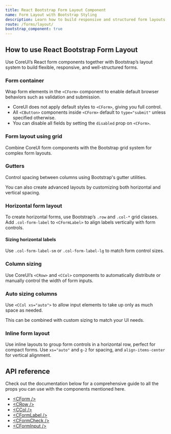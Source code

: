 ```yaml
---
title: React Bootstrap Form Layout Component
name: Form Layout with Bootstrap Styling
description: Learn how to build responsive and structured form layouts using CoreUI’s React components styled with Bootstrap.
route: /forms/layout/
bootstrap_component: true
---
```


## How to use React Bootstrap Form Layout

Use CoreUI’s React form components together with Bootstrap’s layout system to build flexible, responsive, and well-structured forms.

### Form container

Wrap form elements in the `<CForm>` component to enable default browser behaviors such as validation and submission.

- CoreUI does not apply default styles to `<CForm>`, giving you full control.
- All `<CButton>` components inside `<CForm>` default to `type="submit"` unless specified otherwise.
- You can disable all fields by setting the `disabled` prop on `<CForm>`.

### Form layout using grid

Combine CoreUI form components with the Bootstrap grid system for complex form layouts.

<ExampleSnippet className="theme-bootstrap" component="LayoutFormGridExample" componentName="React Bootstrap Form Layout" />

### Gutters

Control spacing between columns using Bootstrap's gutter utilities.

<ExampleSnippet className="theme-bootstrap" component="LayoutGuttersExample" componentName="React Bootstrap Form Layout" />

You can also create advanced layouts by customizing both horizontal and vertical spacing.

<ExampleSnippet className="theme-bootstrap" component="LayoutGutters2Example" componentName="React Bootstrap Form Layout" />

### Horizontal form layout

To create horizontal forms, use Bootstrap’s `.row` and `.col-*` grid classes. Add `.col-form-label` to `<CFormLabel>` to align labels vertically with form controls.

<ExampleSnippet className="theme-bootstrap" component="LayoutHorizontalFormExample" componentName="React Bootstrap Form Layout" />

#### Sizing horizontal labels

Use `.col-form-label-sm` or `.col-form-label-lg` to match form control sizes.

<ExampleSnippet className="theme-bootstrap" component="LayoutHorizontalFormLabelSizingExample" componentName="React Bootstrap Form Layout" />

### Column sizing

Use CoreUI’s `<CRow>` and `<CCol>` components to automatically distribute or manually control the width of form inputs.

<ExampleSnippet className="theme-bootstrap" component="LayoutColumnSizingExample" componentName="React Bootstrap Form Layout" />

### Auto sizing columns

Use `<CCol xs="auto">` to allow input elements to take up only as much space as needed.

<ExampleSnippet className="theme-bootstrap" component="LayoutAutoSizingExample" componentName="React Bootstrap Form Layout" />

This can be combined with custom sizing to match your UI needs.

<ExampleSnippet className="theme-bootstrap" component="LayoutAutoSizing2Example" componentName="React Bootstrap Form Layout" />

### Inline form layout

Use inline layouts to group form controls in a horizontal row, perfect for compact forms. Use `xs="auto"` and `g-2` for spacing, and `align-items-center` for vertical alignment.

<ExampleSnippet className="theme-bootstrap" component="LayoutInlineFormsExample" componentName="React Bootstrap Form Layout" />

## API reference

Check out the documentation below for a comprehensive guide to all the props you can use with the components mentioned here.

- [&lt;CForm /&gt;](./api/#cform)
- [&lt;CRow /&gt;](./api/#crow)
- [&lt;CCol /&gt;](./api/#ccol)
- [&lt;CFormLabel /&gt;](./api/#cformlabel)
- [&lt;CFormCheck /&gt;](./api/#cformcheck)
- [&lt;CFormInput /&gt;](./api/#cforminput)
